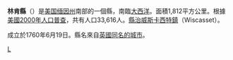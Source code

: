 {{Otheruses|林肯縣|subject=美國緬因州的一個縣|other=同名的縣}}
<!--[[File:Map_of_Maine_highlighting_Lincoln_County.svg|right]]-->
{{Infobox U.S. County |
 county  = 林肯縣|
 state = 緬因州 |
 en county  = Lincoln County|
 en state = Maine |
 seal =  |
 map = Map of Maine highlighting Lincoln County.png|
 map size = 160|
 census map = Lincoln county, me.png |
 founded = |
 seat = [[Wiscasset_(town),_Maine|Wiscasset]] | 
 area = 1,812 [[km²|km²]] (700 [[square_mile|mi²]]) |
 area water = 631 km² (244 mi²) |
 area percentage = 34.84% |
 census yr = 2000|
 pop = 33,616 |
 density = 28/km² (74/mi²)|
 web = co.lincoln.me.us |
|}}
'''林肯縣'''（{{lang-en|Lincoln County}}）是[[美国|美国]][[缅因州|缅因州]]南部的一個縣，南臨[[大西洋|大西洋]]。面積1,812平方公里。根據[[美國2000年人口普查|美國2000年人口普查]]，共有人口33,616人。[[縣治|縣治]][[威斯卡西特_(缅因州)|威斯卡西特鎮]]（Wiscasset）。

成立於1760年6月19日。縣名來自[[英國|英國]][[林肯_(林肯郡)|同名的城市]]。

{{Maine}}
{{Maine-stub}}

[[Category:缅因州行政区划|L]]